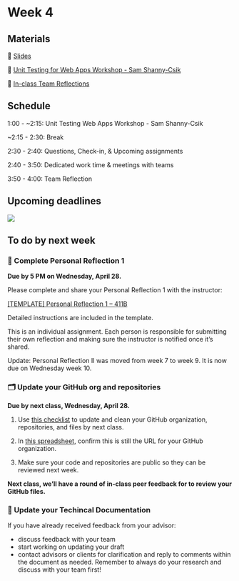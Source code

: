 # Week 4

## Materials

📕 [Slides](https://docs.google.com/presentation/d/1Z5Mso5iKDJ8Y8v2I_oYarjNjqR4ErDp-J2Zw6XG5YuE/edit?usp=sharing)

📗 [Unit Testing for Web Apps Workshop - 
Sam Shanny-Csik](https://ucsb-meds.github.io/EDS-296-Intro-to-Shiny/course-materials/slides/part7.2-unit-testing-slides-ABRIDGED.html#/title-slide)

💭 [In-class Team Reflections](https://docs.google.com/presentation/d/1GFxVZH9zdJRviDavUqVE1Kt3kw43rTosD-5ygOELcRw/edit?usp=sharing)

## Schedule

1:00 - ~2:15: Unit Testing Web Apps Workshop - Sam Shanny-Csik

~2:15 - 2:30: Break

2:30 - 2:40: Questions, Check-in, & Upcoming assignments

2:40 - 3:50: Dedicated work time & meetings with teams

3:50 - 4:00: Team Reflection


## Upcoming deadlines

![](/411b_spring/images/411b_2025_deadlines2.png)

## To do by next week

### 🌱 Complete Personal Reflection 1
**Due by 5 PM on Wednesday, April 28.**

Please complete and share your Personal Reflection 1 with the instructor:

[[TEMPLATE] Personal Reflection 1 – 411B](https://docs.google.com/document/d/1yWDeJ5iI21u_-L9PtmzDQe6NcjhIvXUwOzAM6RG_g_o/edit?usp=sharing)

Detailed instructions are included in the template.

This is an individual assignment. Each person is responsible for submitting their own reflection and making sure the instructor is notified once it’s shared.


:::{.callout-important appearance="minimal"}
Update: Personal Reflection II was moved from week 7 to week 9. It is now due on Wednesday week 10. 
:::

### 🗂 Update your GitHub org and repositories
**Due by next class, Wednesday, April 28.**

1. Use [this checklist](https://docs.google.com/document/d/10d9-h8UBC1JwZ08MdxI-WJhxfc7DnUolXjgBV1N-pJA/edit?usp=sharing) to update and clean your GitHub organization, repositories, and files by next class.

2. In [this spreadsheet](https://docs.google.com/spreadsheets/d/16T0eucIDxxn1Yed_7Xqw-ihqmmfJN3G1yHPBtNiTAfk/edit?usp=sharing), confirm this is still the URL for your GitHub organization. 

3. Make sure your code and repositories are public so they can be reviewed next week.

**Next class, we’ll have a round of in-class peer feedback for to review your GitHub files.**


### 📝 Update your Techincal Documentation

If you have already received feedback from your advisor:

- discuss feedback with your team
- start working on updating your draft
- contact advisors or clients for clarification and reply to comments within the document as needed. Remember to always do your research and discuss with your team first! 


